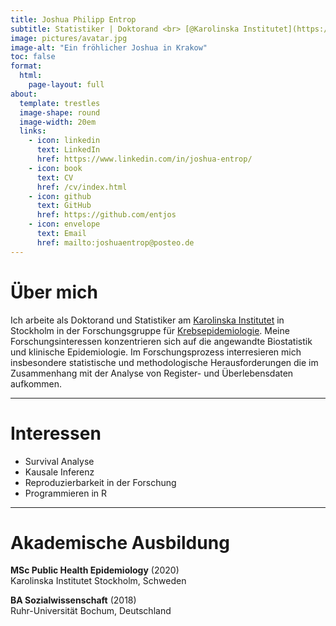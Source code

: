 ```yaml
---
title: Joshua Philipp Entrop
subtitle: Statistiker | Doktorand <br> [@Karolinska Institutet](https://ki.se/en/people/joshua-entrop)
image: pictures/avatar.jpg
image-alt: "Ein fröhlicher Joshua in Krakow"
toc: false
format: 
  html:
    page-layout: full
about: 
  template: trestles
  image-shape: round
  image-width: 20em
  links:
    - icon: linkedin
      text: LinkedIn
      href: https://www.linkedin.com/in/joshua-entrop/
    - icon: book
      text: CV
      href: /cv/index.html
    - icon: github
      text: GitHub
      href: https://github.com/entjos
    - icon: envelope
      text: Email
      href: mailto:joshuaentrop@posteo.de
---
```


# Über mich

Ich arbeite als Doktorand und Statistiker am [Karolinska Institutet](https://ki.se/en/people/joshua-entrop) in Stockholm in der Forschungsgruppe für [Krebsepidemiologie](https://ki.se/en/meds/research-group-karin-ekstrom-smedby). Meine Forschungsinteressen konzentrieren sich auf die angewandte Biostatistik und klinische Epidemiologie. Im Forschungsprozess interresieren mich insbesondere statistische und methodologische Herausforderungen die im Zusammenhang mit der Analyse von Register- und Überlebensdaten aufkommen.

------------------------------------------------------------------------

# Interessen

-   Survival Analyse
-   Kausale Inferenz
-   Reproduzierbarkeit in der Forschung
-   Programmieren in R

------------------------------------------------------------------------

# Akademische Ausbildung

**MSc Public Health Epidemiology** (2020)\
Karolinska Institutet Stockholm, Schweden

**BA Sozialwissenschaft** (2018)\
Ruhr-Universität Bochum, Deutschland
